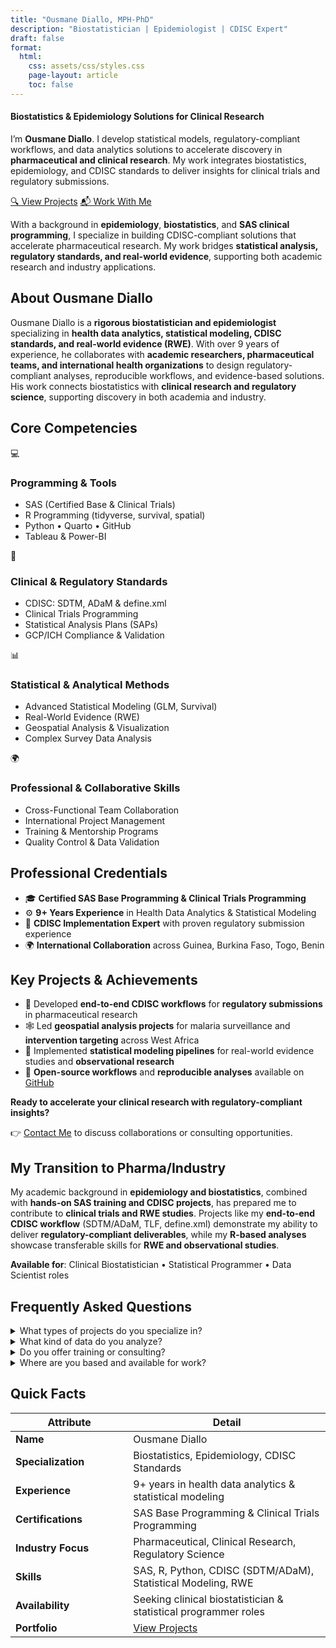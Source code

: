 ```yaml
---
title: "Ousmane Diallo, MPH-PhD"
description: "Biostatistician | Epidemiologist | CDISC Expert"
draft: false
format:
  html:
    css: assets/css/styles.css
    page-layout: article
    toc: false
---
```


#### **Biostatistics & Epidemiology Solutions for Clinical Research**

I'm **Ousmane Diallo**. I develop statistical models, regulatory-compliant workflows, and data analytics solutions to accelerate discovery in **pharmaceutical and clinical research**. My work integrates biostatistics, epidemiology, and CDISC standards to deliver insights for clinical trials and regulatory submissions.

::: projects-button-container
[🔍 View Projects](portfolio.qmd){.btn .projects-button} [📬 Work With Me](contact.qmd){.btn .projects-button}
:::

With a background in **epidemiology**, **biostatistics**, and **SAS clinical programming**, I specialize in building CDISC-compliant solutions that accelerate pharmaceutical research. My work bridges **statistical analysis, regulatory standards, and real-world evidence**, supporting both academic research and industry applications.

## About Ousmane Diallo

::: about-geo
Ousmane Diallo is a **rigorous biostatistician and epidemiologist** specializing in **health data analytics, statistical modeling, CDISC standards, and real-world evidence (RWE)**. With over 9 years of experience, he collaborates with **academic researchers, pharmaceutical teams, and international health organizations** to design regulatory-compliant analyses, reproducible workflows, and evidence-based solutions. His work connects biostatistics with **clinical research and regulatory science**, supporting discovery in both academia and industry.
:::

## Core Competencies

<div class="services-grid">

<div class="service-card">
<div class="service-icon">💻</div>

### Programming & Tools

- SAS (Certified Base & Clinical Trials)
- R Programming (tidyverse, survival, spatial)
- Python • Quarto • GitHub
- Tableau & Power-BI
</div>

<div class="service-card">
<div class="service-icon">🏥</div>

### Clinical & Regulatory Standards

- CDISC: SDTM, ADaM & define.xml
- Clinical Trials Programming
- Statistical Analysis Plans (SAPs)
- GCP/ICH Compliance & Validation
</div>

<div class="service-card">
<div class="service-icon">📊</div>

### Statistical & Analytical Methods

- Advanced Statistical Modeling (GLM, Survival)
- Real-World Evidence (RWE)
- Geospatial Analysis & Visualization
- Complex Survey Data Analysis
</div>

<div class="service-card">
<div class="service-icon">🌍</div>

### Professional & Collaborative Skills

- Cross-Functional Team Collaboration
- International Project Management
- Training & Mentorship Programs
- Quality Control & Data Validation
</div>

</div>

## Professional Credentials

- 🎓 **Certified SAS Base Programming & Clinical Trials Programming**
- ⚙️ **9+ Years Experience** in Health Data Analytics & Statistical Modeling
- 🧬 **CDISC Implementation Expert** with proven regulatory submission experience
- 🌍 **International Collaboration** across Guinea, Burkina Faso, Togo, Benin

## Key Projects & Achievements

- 🔗 Developed **end-to-end CDISC workflows** for **regulatory submissions** in pharmaceutical research
- 🕸 Led **geospatial analysis projects** for malaria surveillance and **intervention targeting** across West Africa
- 🦠 Implemented **statistical modeling pipelines** for real-world evidence studies and **observational research**
- 📂 **Open-source workflows** and **reproducible analyses** available on [GitHub](https://github.com/ousmanerabi)

**Ready to accelerate your clinical research with regulatory-compliant insights?**

👉 [Contact Me](contact.qmd) to discuss collaborations or consulting opportunities.

## My Transition to Pharma/Industry

::::::: transition-highlight
My academic background in **epidemiology and biostatistics**, combined with **hands-on SAS training and CDISC projects**, has prepared me to contribute to **clinical trials and RWE studies**. Projects like my **end-to-end CDISC workflow** (SDTM/ADaM, TLF, define.xml) demonstrate my ability to deliver **regulatory-compliant deliverables**, while my **R-based analyses** showcase transferable skills for **RWE and observational studies**.

**Available for**: Clinical Biostatistician • Statistical Programmer • Data Scientist roles
:::::::

## Frequently Asked Questions

::::::: faqs-container
<details class="faq">
<summary>What types of projects do you specialize in?</summary>
::: faq-answer
I specialize in **clinical research projects**, collaborating with **pharmaceutical companies**, **academic institutions**, and **health organizations**. My expertise includes **CDISC implementation**, **statistical analysis for clinical trials**, **real-world evidence studies**, and **regulatory submission support** across both **industry** and **academic settings**.
:::
</details>

<details class="faq">
<summary>What kind of data do you analyze?</summary>
::: faq-answer
As a **biostatistician and epidemiologist**, I work with **clinical trial data**, **real-world evidence datasets**, **health surveillance data**, and **complex survey data** requiring advanced statistical methods for analysis. I also develop **CDISC-compliant datasets (SDTM/ADaM)** and create **regulatory submission packages**. I work at **all stages** of the research process, from **study design** to **final reporting**.
:::
</details>

<details class="faq">
<summary>Do you offer training or consulting?</summary>
::: faq-answer
Yes! I provide **mentorship** and **consulting** in **biostatistics**, **SAS programming**, and **CDISC standards** for **students** and **research teams**. I also offer training in **clinical trials programming**, **statistical analysis plans**, and **regulatory compliance workflows**.
:::
</details>

<details class="faq">
<summary>Where are you based and available for work?</summary>
::: faq-answer
I am actively seeking **Biostatistician**, **RWE Epidemiologist** and ***Data Scientist*** positions in the **pharmaceutical industry**. I'm available for **remote work** and **relocation** opportunities worldwide, with experience in **international collaborations**.
:::
</details>
:::::::

## Quick Facts

::: quick-facts
| Attribute | Detail |
|---------------------------|---------------------------------------------|
| **Name** | Ousmane Diallo |
| **Specialization** | Biostatistics, Epidemiology, CDISC Standards |
| **Experience** | 9+ years in health data analytics & statistical modeling |
| **Certifications** | SAS Base Programming & Clinical Trials Programming |
| **Industry Focus** | Pharmaceutical, Clinical Research, Regulatory Science |
| **Skills** | SAS, R, Python, CDISC (SDTM/ADaM), Statistical Modeling, RWE |
| **Availability** | Seeking clinical biostatistician & statistical programmer roles |
| **Portfolio** | [View Projects](portfolio.qmd) |
:::